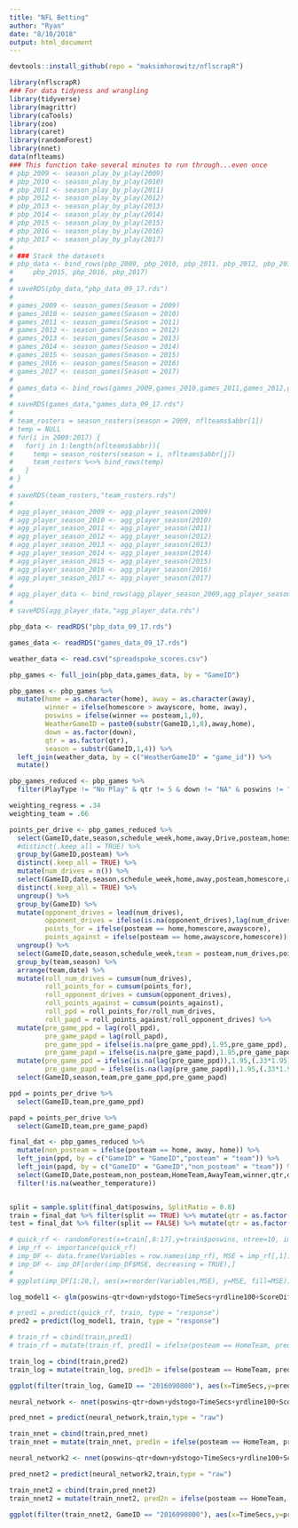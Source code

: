 ```yaml
---
title: "NFL Betting"
author: "Ryan"
date: "8/10/2018"
output: html_document
---
```


```r
devtools::install_github(repo = "maksimhorowitz/nflscrapR")
```

```r
library(nflscrapR)
### For data tidyness and wrangling
library(tidyverse)
library(magrittr)
library(caTools)
library(zoo)
library(caret)
library(randomForest)
library(nnet)
data(nflteams)
### This function take several minutes to run through...even once
# pbp_2009 <- season_play_by_play(2009)
# pbp_2010 <- season_play_by_play(2010)
# pbp_2011 <- season_play_by_play(2011)
# pbp_2012 <- season_play_by_play(2012)
# pbp_2013 <- season_play_by_play(2013)
# pbp_2014 <- season_play_by_play(2014)
# pbp_2015 <- season_play_by_play(2015)
# pbp_2016 <- season_play_by_play(2016)
# pbp_2017 <- season_play_by_play(2017)
# 
# ### Stack the datasets
# pbp_data <- bind_rows(pbp_2009, pbp_2010, pbp_2011, pbp_2012, pbp_2013, pbp_2014, 
#     pbp_2015, pbp_2016, pbp_2017)
# 
# saveRDS(pbp_data,"pbp_data_09_17.rds")
# 
# games_2009 <- season_games(Season = 2009)
# games_2010 <- season_games(Season = 2010)
# games_2011 <- season_games(Season = 2011)
# games_2012 <- season_games(Season = 2012)
# games_2013 <- season_games(Season = 2013)
# games_2014 <- season_games(Season = 2014)
# games_2015 <- season_games(Season = 2015)
# games_2016 <- season_games(Season = 2016)
# games_2017 <- season_games(Season = 2017)
# 
# games_data <- bind_rows(games_2009,games_2010,games_2011,games_2012,games_2013,games_2014,games_2015,games_2016,games_2017)
# 
# saveRDS(games_data,"games_data_09_17.rds")
# 
# team_rosters = season_rosters(season = 2009, nflteams$abbr[1])
# temp = NULL
# for(i in 2009:2017) {
#   for(j in 1:length(nflteams$abbr)){
#     temp = season_rosters(season = i, nflteams$abbr[j])
#     team_rosters %<>% bind_rows(temp)
#   }
# }
# 
# saveRDS(team_rosters,"team_rosters.rds")
# 
# agg_player_season_2009 <- agg_player_season(2009)
# agg_player_season_2010 <- agg_player_season(2010)
# agg_player_season_2011 <- agg_player_season(2011)
# agg_player_season_2012 <- agg_player_season(2012)
# agg_player_season_2013 <- agg_player_season(2013)
# agg_player_season_2014 <- agg_player_season(2014)
# agg_player_season_2015 <- agg_player_season(2015)
# agg_player_season_2016 <- agg_player_season(2016)
# agg_player_season_2017 <- agg_player_season(2017)
# 
# agg_player_data <- bind_rows(agg_player_season_2009,agg_player_season_2010,agg_player_season_2011,agg_player_season_2012,agg_player_season_2013,agg_player_season_2014,agg_player_season_2015,agg_player_season_2016,agg_player_season_2017)
# 
# saveRDS(agg_player_data,"agg_player_data.rds")
```

```r
pbp_data <- readRDS("pbp_data_09_17.rds")

games_data <- readRDS("games_data_09_17.rds")

weather_data <- read.csv("spreadspoke_scores.csv")

pbp_games <- full_join(pbp_data,games_data, by = "GameID")

pbp_games <- pbp_games %>%
  mutate(home = as.character(home), away = as.character(away),
         winner = ifelse(homescore > awayscore, home, away),
         poswins = ifelse(winner == posteam,1,0),
         WeatherGameID = paste0(substr(GameID,1,8),away,home),
         down = as.factor(down),
         qtr = as.factor(qtr),
         season = substr(GameID,1,4)) %>%
  left_join(weather_data, by = c("WeatherGameID" = "game_id")) %>%
  mutate()

pbp_games_reduced <- pbp_games %>%
  filter(PlayType != "No Play" & qtr != 5 & down != "NA" & poswins != "NA")

weighting_regress = .34
weighting_team = .66

points_per_drive <- pbp_games_reduced %>%
  select(GameID,date,season,schedule_week,home,away,Drive,posteam,homescore,awayscore) %>%
  #distinct(.keep_all = TRUE) %>%
  group_by(GameID,posteam) %>%
  distinct(.keep_all = TRUE) %>%
  mutate(num_drives = n()) %>%
  select(GameID,date,season,schedule_week,home,away,posteam,homescore,awayscore,num_drives) %>%
  distinct(.keep_all = TRUE) %>%
  ungroup() %>%
  group_by(GameID) %>%
  mutate(opponent_drives = lead(num_drives),
         opponent_drives = ifelse(is.na(opponent_drives),lag(num_drives),opponent_drives),
         points_for = ifelse(posteam == home,homescore,awayscore),
         points_against = ifelse(posteam == home,awayscore,homescore)) %>%
  ungroup() %>%
  select(GameID,date,season,schedule_week,team = posteam,num_drives,points_for,opponent_drives,points_against) %>%
  group_by(team,season) %>%
  arrange(team,date) %>%
  mutate(roll_num_drives = cumsum(num_drives),
         roll_points_for = cumsum(points_for),
         roll_opponent_drives = cumsum(opponent_drives),
         roll_points_against = cumsum(points_against),
         roll_ppd = roll_points_for/roll_num_drives,
         roll_papd = roll_points_against/roll_opponent_drives) %>%
  mutate(pre_game_ppd = lag(roll_ppd),
         pre_game_papd = lag(roll_papd),
         pre_game_ppd = ifelse(is.na(pre_game_ppd),1.95,pre_game_ppd),
         pre_game_papd = ifelse(is.na(pre_game_papd),1.95,pre_game_papd)) %>%
  mutate(pre_game_ppd = ifelse(is.na(lag(pre_game_ppd)),1.95,(.33*1.95) + (.66*lag(pre_game_ppd))),
         pre_game_papd = ifelse(is.na(lag(pre_game_papd)),1.95,(.33*1.95) + (.66*lag(pre_game_papd)))) %>%
  select(GameID,season,team,pre_game_ppd,pre_game_papd)

ppd = points_per_drive %>%
  select(GameID,team,pre_game_ppd)

papd = points_per_drive %>%
  select(GameID,team,pre_game_papd)

final_dat <- pbp_games_reduced %>%
  mutate(non_posteam = ifelse(posteam == home, away, home)) %>%
  left_join(ppd, by = c("GameID" = "GameID","posteam" = "team")) %>%
  left_join(papd, by = c("GameID" = "GameID","non_posteam" = "team")) %>%
  select(GameID,Date,posteam,non_posteam,HomeTeam,AwayTeam,winner,qtr,down,ydstogo,TimeSecs,yrdline100,ScoreDiff,weather_temperature,weather_wind_mph,pre_game_ppd,pre_game_papd,poswins) %>%
  filter(!is.na(weather_temperature))


split = sample.split(final_dat$poswins, SplitRatio = 0.8)
train = final_dat %>% filter(split == TRUE) %>% mutate(qtr = as.factor(qtr), down = as.factor(down))
test = final_dat %>% filter(split == FALSE) %>% mutate(qtr = as.factor(qtr), down = as.factor(down))

# quick_rf <- randomForest(x=train[,8:17],y=train$poswins, ntree=10, importance = TRUE)
# imp_rf <- importance(quick_rf)
# imp_DF <- data.frame(Variables = row.names(imp_rf), MSE = imp_rf[,1])
# imp_DF <- imp_DF[order(imp_DF$MSE, decreasing = TRUE),]
# 
# ggplot(imp_DF[1:20,], aes(x=reorder(Variables,MSE), y=MSE, fill=MSE)) + geom_bar(stat="identity") + labs(x = "Variables", y = "% increase MSE if variable is randomly permutated") + coord_flip() + theme(legend.position = "none")

log_model1 <- glm(poswins~qtr+down+ydstogo+TimeSecs+yrdline100+ScoreDiff+weather_temperature+weather_wind_mph+pre_game_ppd+pre_game_papd,data=train,family="binomial")

# pred1 = predict(quick_rf, train, type = "response")
pred2 = predict(log_model1, train, type = "response")

# train_rf = cbind(train,pred1)
# train_rf = mutate(train_rf, pred1l = ifelse(posteam == HomeTeam, pred1, 1-pred1))

train_log = cbind(train,pred2)
train_log = mutate(train_log, pred1h = ifelse(posteam == HomeTeam, pred2, 1-pred2))

ggplot(filter(train_log, GameID == "2016090800"), aes(x=TimeSecs,y=pred1h)) + geom_line(size = 2, colour = "orange") + scale_x_reverse() + ylim(c(0,1)) + theme_minimal() + xlab("Time Remaining (seconds)") + ylab("Home Win Probability")

neural_network <- nnet(poswins~qtr+down+ydstogo+TimeSecs+yrdline100+ScoreDiff+weather_temperature+weather_wind_mph+pre_game_ppd+pre_game_papd,data=train,decay=5e-4,maxit=200,size=2)

pred_nnet = predict(neural_network,train,type = "raw")

train_nnet = cbind(train,pred_nnet)
train_nnet = mutate(train_nnet, pred1n = ifelse(posteam == HomeTeam, pred_nnet,1-pred_nnet))

neural_network2 <- nnet(poswins~qtr+down+ydstogo+TimeSecs+yrdline100+ScoreDiff+weather_temperature+weather_wind_mph+pre_game_ppd+pre_game_papd,data=train,decay=5e-4,maxit=200,size=10)

pred_nnet2 = predict(neural_network2,train,type = "raw")

train_nnet2 = cbind(train,pred_nnet2)
train_nnet2 = mutate(train_nnet2, pred2n = ifelse(posteam == HomeTeam, pred_nnet2,1-pred_nnet2))

ggplot(filter(train_nnet2, GameID == "2016090800"), aes(x=TimeSecs,y=pred2n)) + geom_line(size = 2, colour = "orange") + scale_x_reverse() + ylim(c(0,1)) + theme_minimal() + xlab("Time Remaining (seconds)") + ylab("Home Win Probability")
```

